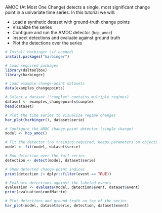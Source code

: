 AMOC (At Most One Change) detects a single, most significant change point in a univariate time series. In this tutorial we will:

- Load a synthetic dataset with ground-truth change points
- Visualize the series
- Configure and run the AMOC detector (`hcp_amoc`)
- Inspect detections and evaluate against ground truth
- Plot the detections over the series

```r
# Install Harbinger (if needed)
install.packages("harbinger")
```

```r
# Load required packages
library(daltoolbox)
library(harbinger) 
```

```r
# Load example change-point datasets
data(examples_changepoints)
```

```r
# Select a dataset ("complex" contains multiple regimes)
dataset <- examples_changepoints$complex
head(dataset)
```

```r
# Plot the time series to visualize regime changes
har_plot(harbinger(), dataset$serie)
```

```r
# Configure the AMOC change-point detector (single change)
model <- hcp_amoc()
```

```r
# Fit the detector (no training required, keeps parameters on object)
model <- fit(model, dataset$serie)
```

```r
# Run detection over the full series
detection <- detect(model, dataset$serie)
```

```r
# Show detected change-point indices
print(detection |> dplyr::filter(event == TRUE))
```

```r
# Evaluate detections against the labeled events
evaluation <- evaluate(model, detection$event, dataset$event)
print(evaluation$confMatrix)
```

```r
# Plot detections and ground truth on top of the series
har_plot(model, dataset$serie, detection, dataset$event)
```

